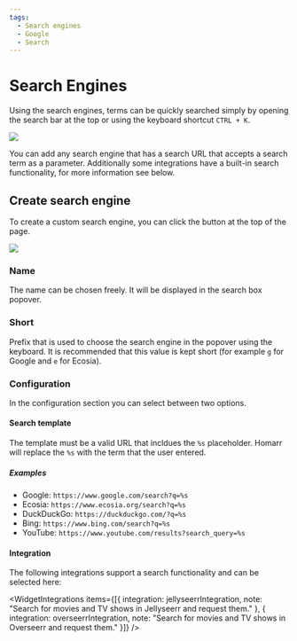 ```yaml
---
tags:
  - Search engines
  - Google
  - Search
---
```



# Search Engines
Using the search engines, terms can be quickly searched simply by opening the search bar at the top or using the keyboard shortcut `CTRL + K`.

![](./img/search-engines.png)

You can add any search engine that has a search URL that accepts a search term as a parameter.
Additionally some integrations have a built-in search functionality, for more information see below.

## Create search engine
To create a custom search engine, you can click the button at the top of the page.

![](./img/create-search-engine.png)

### Name
The name can be chosen freely. It will be displayed in the search box popover.

### Short
Prefix that is used to choose the search engine in the popover using the keyboard.
It is recommended that this value is kept short (for example ``g`` for Google and ``e`` for Ecosia).

### Configuration

In the configuration section you can select between two options.

#### Search template
The template must be a valid URL that incldues the ``%s`` placeholder.
Homarr will replace the ``%s`` with the term that the user entered.

##### Examples
- Google: ``https://www.google.com/search?q=%s``
- Ecosia: ``https://www.ecosia.org/search?q=%s``
- DuckDuckGo: ``https://duckduckgo.com/?q=%s``
- Bing: ``https://www.bing.com/search?q=%s``
- YouTube: ``https://www.youtube.com/results?search_query=%s``

#### Integration

The following integrations support a search functionality and can be selected here:

<WidgetIntegrations items={[{
  integration: jellyseerrIntegration,
  note: "Search for movies and TV shows in Jellyseerr and request them."
}, {
  integration: overseerrIntegration,
  note: "Search for movies and TV shows in Overseerr and request them."
}]} />